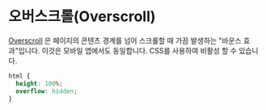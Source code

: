 # 오버스크롤(Overscroll)

[Overscroll](https://developer.mozilla.org/en-US/docs/Web/CSS/overscroll-behavior) 은 페이지의 콘텐츠 경계를 넘어 스크롤할 때 가끔 발생하는 "바운스 효과"입니다. 이것은 모바일 앱에서도 동일합니다. CSS를 사용하여 비활성 할 수 있습니다.

```css
html {
  height: 100%;
  overflow: hidden;
}
```
